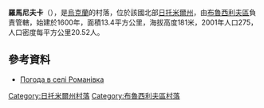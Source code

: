 {{coord|50|14|51|N|29|22|14|E|scale:30000|display=title}}

'''羅馬尼夫卡'''（{{lang-uk|Романівка}}），是[[烏克蘭|烏克蘭]]的村落，位於該國北部[[日托米爾州|日托米爾州]]，由[[布魯西利夫區|布魯西利夫區]]負責管轄，始建於1600年，面積13.4平方公里，海拔高度181米，2001年人口275，人口密度每平方公里20.52人。

==參考資料==
* [http://weather.in.ua/ua/zhitomirskaja/22712 Погода в селі Романівка]

{{DEFAULTSORT:Романівка}}
[[Category:日托米爾州村落|Category:日托米爾州村落]]
[[Category:布魯西利夫區村落|Category:布魯西利夫區村落]]


{{Zhytomyr-geo-stub}}
